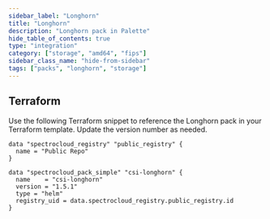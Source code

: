```yaml
---
sidebar_label: "Longhorn"
title: "Longhorn"
description: "Longhorn pack in Palette"
hide_table_of_contents: true
type: "integration"
category: ["storage", "amd64", "fips"]
sidebar_class_name: "hide-from-sidebar"
tags: ["packs", "longhorn", "storage"]
---
```


<Redirect to="/integrations/packs/?pack=docs/docs-content/integrations/csi-longhorn" />

<PartialsComponent category="packs" name="longhorn" />

## Terraform

Use the following Terraform snippet to reference the Longhorn pack in your Terraform template. Update the version number
as needed.

```hcl
data "spectrocloud_registry" "public_registry" {
  name = "Public Repo"
}

data "spectrocloud_pack_simple" "csi-longhorn" {
  name    = "csi-longhorn"
  version = "1.5.1"
  type = "helm"
  registry_uid = data.spectrocloud_registry.public_registry.id
}
```
